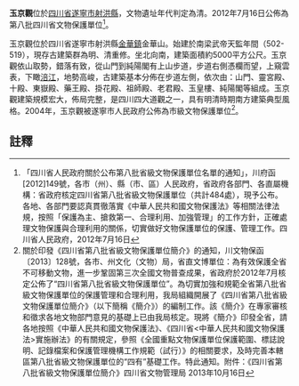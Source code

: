 {{msg:四川省文物保護單位
|名稱 = 玉京觀
|編號 = 199
|圖片 = 
|級別 = S8
|分類 = 
|時代 = [[清代|清代]]
|地点 = [[四川省|四川省]][[遂寧市|遂寧市]][[射洪縣|射洪縣]]
|坐標 =
|登錄 = 2012年7月16日
}}
'''玉京觀'''位於[[四川省|四川省]][[遂寧市|遂寧市]][[射洪縣|射洪縣]]，文物遺址年代判定為清。2012年7月16日公佈為第八批四川省文物保護單位<ref>「四川省人民政府關於公布第八批省級文物保護單位名單的通知」，川府函[2012]149號，各市（州）、縣（市、區）人民政府，省政府各部門、各直屬機構：省政府核定四川省第八批省級文物保護單位（共計484處），現予公布。各地、各部門要認真貫徹落實《中華人民共和國文物保護法》等相關法律法規，按照「保護為主、搶救第一、合理利用、加強管理」的工作方針，正確處理文物保護與合理利用的關係，切實做好文物保護單位的保護、管理工作。四川省人民政府，2012年7月16日</ref>。

玉京觀位於四川省遂寧市射洪縣[[金華鎮|金華鎮]]金華山。始建於南梁武帝天監年間（502-519），現存古建築群為明、清重修。坐北向南，建築面積約5000平方公尺。玉京觀依山取勢，錯落有致，從山門到純陽閣有上山步道，步道右側憑欄而望，上窺雲表，下瞰[[涪江|涪江]]，地勢高峻，古建築基本分佈在步道左側，依次由：山門、靈宮殿、十殿、東嶽殿、藥王殿、掛花殿、祖師殿、老君殿、玉皇樓、純陽閣等組成。玉京觀建築規模宏大，佈局完整，是四川四大道觀之一，具有明清時期南方建築典型風格。2004年，玉京觀被遂寧市人民政府公佈為市級文物保護單位<ref>關於印發《四川省第八批省級文物保護單位簡介》的通知，川文物保函〔2013〕128號，各市、州文化（文物）局，省直文博單位：為有效保護全省不可移動文物，進一步鞏固第三次全國文物普查成果，省政府於2012年7月核定公佈了“四川省第八批省級文物保護單位”。為切實加強和規範全省第八批省級文物保護單位的保護管理和合理利用，我局組織開展了《四川省第八批省級文物保護單位簡介》（以下簡稱《簡介》）的編制工作。該《簡介》在專家審核和徵求各地文物部門意見的基礎上已由我局核定。現將《簡介》印發全省，請各地按照《中華人民共和國文物保護法》、《四川省<中華人民共和國文物保護法>實施辦法》的有關規定，參照《全國重點文物保護單位保護範圍、標誌說明、記錄檔案和保護管理機構工作規範（試行）》的相關要求，及時完善本轄區第八批省級文物保護單位的“四有”基礎工作。特此通知。附件：《四川省第八批省級文物保護單位簡介》四川省文物管理局  2013年10月16日</ref>。
==註釋==
{{reflist}}
